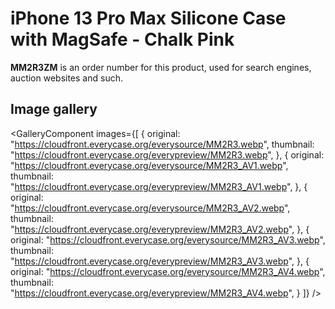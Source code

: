 
# iPhone 13 Pro Max Silicone Case with MagSafe - Chalk Pink

<Callout type='info' emoji='👉🏻'>**MM2R3ZM** is an order number for this product, used for search engines, auction websites and such.</Callout>

## Image gallery

<GalleryComponent
    images={[
      {
        original: "https://cloudfront.everycase.org/everysource/MM2R3.webp",
        thumbnail: "https://cloudfront.everycase.org/everypreview/MM2R3.webp",
      },
      {
        original: "https://cloudfront.everycase.org/everysource/MM2R3_AV1.webp",
        thumbnail: "https://cloudfront.everycase.org/everypreview/MM2R3_AV1.webp",
      },
      {
        original: "https://cloudfront.everycase.org/everysource/MM2R3_AV2.webp",
        thumbnail: "https://cloudfront.everycase.org/everypreview/MM2R3_AV2.webp",
      },
      {
        original: "https://cloudfront.everycase.org/everysource/MM2R3_AV3.webp",
        thumbnail: "https://cloudfront.everycase.org/everypreview/MM2R3_AV3.webp",
      },
      {
        original: "https://cloudfront.everycase.org/everysource/MM2R3_AV4.webp",
        thumbnail: "https://cloudfront.everycase.org/everypreview/MM2R3_AV4.webp",
      }
    ]}
  />
